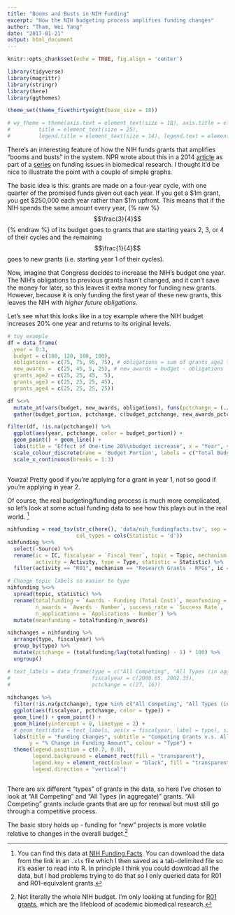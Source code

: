 ```yaml
---
title: "Booms and Busts in NIH Funding"
excerpt: "How the NIH budgeting process amplifies funding changes"
author: "Tham, Wei Yang"
date: "2017-01-21"
output: html_document
---
```


```r
knitr::opts_chunk$set(echo = TRUE, fig.align = 'center')

```

```r
library(tidyverse)
library(magrittr)
library(stringr)
library(here)
library(ggthemes)

theme_set(theme_fivethirtyeight(base_size = 18))

# wy_theme = theme(axis.text = element_text(size = 18), axis.title = element_text(size = 20),
#         title = element_text(size = 25),
#         legend.title = element_text(size = 14), legend.text = element_text(size = 12))
```

There's an interesting feature of how the NIH funds grants that amplifies "booms and busts" in the system. NPR wrote about this in a 2014 [article](http://www.npr.org/sections/health-shots/2014/09/24/351142702/after-the-nih-funding-euphoria-comes-the-hangover) as part of a [series](http://www.npr.org/series/347129694/science-squeezed) on funding issues in biomedical research. I thought it'd be nice to illustrate the point with a couple of simple graphs. 

The basic idea is this: grants are made on a four-year cycle, with one quarter of the promised funds given out each year. If you get a \$1m grant, you get \$250,000 each year rather than \$1m upfront. This means that if the NIH spends the same amount every year, {% raw %} $$\frac{3}{4}$$ {% endraw %} of its budget goes to grants that are starting years 2, 3, or 4 of their cycles and the remaining $$\frac{1}{4}$$ goes to new grants (i.e. starting year 1 of their cycles). 

Now, imagine that Congress decides to increase the NIH's budget one year. The NIH's obligations to previous grants hasn't changed, and it can't save the money for later, so this leaves it extra money for funding new grants. However, because it is only funding the first year of these new grants, this leaves the NIH with *higher future obligations*.

Let's see what this looks like in a toy example where the NIH budget increases 20% one year and returns to its original levels.

```r

# toy example
df = data_frame(
  year = 0:3, 
  budget = c(100, 120, 100, 100),
  obligations = c(75, 75, 95, 75), # obligations = sum of grants_age2 to grants_age4
  new_awards =  c(25, 45, 5, 25), # new_awards = budget - obligations
  grants_age2 = c(25, 25, 45,  5),
  grants_age3 = c(25, 25, 25, 45),
  grants_age4 = c(25, 25, 25, 25))

df %<>% 
  mutate_at(vars(budget, new_awards, obligations), funs(pctchange = (./lag(.) - 1) * 100)) %>% 
  gather(budget_portion, pctchange, c(budget_pctchange, new_awards_pctchange, obligations_pctchange)) 

filter(df, !is.na(pctchange)) %>% 
  ggplot(aes(year, pctchange, color = budget_portion)) + 
  geom_point() + geom_line() + 
  labs(title = "Effect of One-time 20%\nbudget increase", x = "Year", y = "% Change from Previous Year") + 
  scale_colour_discrete(name = 'Budget Portion', labels = c("Total Budget", "New Awards", "Obligations")) + 
  scale_x_continuous(breaks = 1:3) 
  
```

Yowza! Pretty good if you're applying for a grant in year 1, not so good if you're applying in year 2. 

Of course, the real budgeting/funding process is much more complicated, so let's look at some actual funding data to see how this plays out in the real world. ^[You can find this data at [NIH Funding Facts](https://report.nih.gov/fundingfacts/fundingfacts.aspx). You can download the data from the link in an `.xls` file which I then saved as a tab-delimited file so it's easier to read into R. In principle I think you could download all the data, but I had problems trying to do that so I only queried data for R01 and R01-equivalent grants.]  

```r
nihfunding = read_tsv(str_c(here(), 'data/nih_fundingfacts.tsv', sep = '/'),
                      col_types = cols(Statistic = 'd')) 
nihfunding %<>% 
  select(-Source) %>% 
  rename(ic = IC, fiscalyear = `Fiscal Year`, topic = Topic, mechanism = Mechanism, 
         activity = Activity, type = Type, statistic = Statistic) %>% 
  filter(activity == "R01", mechanism == "Research Grants - RPGs", ic == "All NIH")

# Change topic labels so easier to type
nihfunding %<>% 
  spread(topic, statistic) %>% 
  rename(totalfunding = `Awards - Funding (Total Cost)`, meanfunding = `Awards - Average Total Cost`, 
         n_awards = `Awards - Number`, success_rate = `Success Rate`, 
         n_applications = `Applications - Number`) %>% 
  mutate(meanfunding = totalfunding/n_awards) 

nihchanges = nihfunding %>% 
  arrange(type, fiscalyear) %>% 
  group_by(type) %>% 
  mutate(pctchange = (totalfunding/lag(totalfunding) - 1) * 100) %>%
  ungroup()

# text_labels = data_frame(type = c("All Competing", "All Types (in aggregate)"),
#                          fiscalyear = c(2000.65, 2002.35),
#                          pctchange = c(27, 16))
  
nihchanges %>% 
  filter(!is.na(pctchange), type %in% c("All Competing", "All Types (in aggregate)")) %>% 
  ggplot(aes(fiscalyear, pctchange, color = type)) + 
  geom_line() + geom_point() +
  geom_hline(yintercept = 0, linetype = 2) +
  # geom_text(data = text_labels, aes(x = fiscalyear, label = type), size = 6) +
  labs(title = "Funding Changes", subtitle = "Competing Grants v.s. All Grants", 
       y = "% Change in Funding Amount", colour = "Type") +
  theme(legend.position = c(0.7, 0.8),
        legend.background = element_rect(fill = "transparent"),
        legend.key = element_rect(colour = "black", fill = "transparent"),
        legend.direction = "vertical")



```

There are six different "types" of grants in the data, so here I've chosen to look at "All Competing" and "All Types (in aggregate)" grants. "All Competing" grants include grants that are up for renewal but must still go through a competitive process. 

The basic story holds up - funding for "new" projects is more volatile relative to changes in the overall budget.^[Not literally the whole NIH budget. I'm only looking at funding for [R01 grants](https://grants.nih.gov/grants/funding/r01.htm), which are the lifeblood of academic biomedical research.] 

